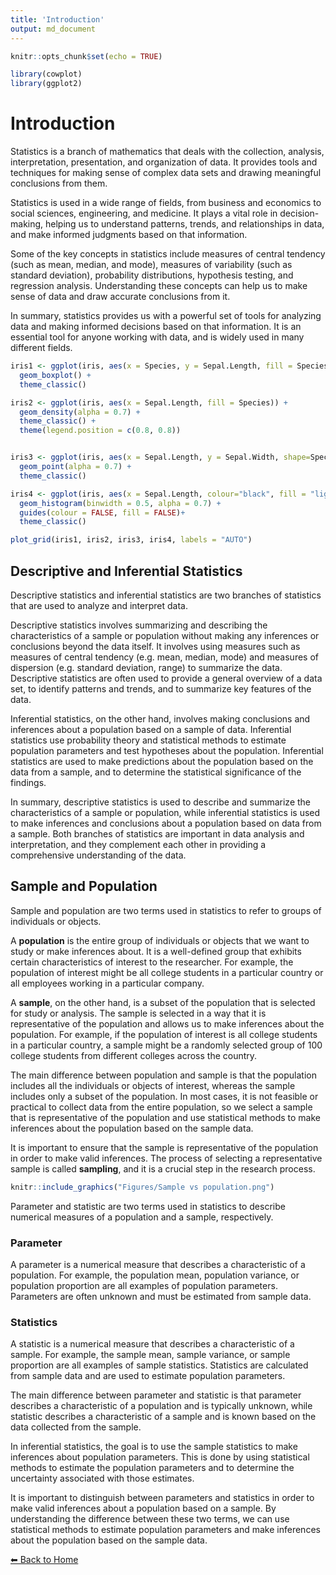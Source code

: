 ```yaml
---
title: 'Introduction'
output: md_document
---
```


```r
knitr::opts_chunk$set(echo = TRUE)
```

```r
library(cowplot)
library(ggplot2)
```

# Introduction
Statistics is a branch of mathematics that deals with the collection, analysis, interpretation, presentation, and organization of data. It provides tools and techniques for making sense of complex data sets and drawing meaningful conclusions from them.

Statistics is used in a wide range of fields, from business and economics to social sciences, engineering, and medicine. It plays a vital role in decision-making, helping us to understand patterns, trends, and relationships in data, and make informed judgments based on that information.

Some of the key concepts in statistics include measures of central tendency (such as mean, median, and mode), measures of variability (such as standard deviation), probability distributions, hypothesis testing, and regression analysis. Understanding these concepts can help us to make sense of data and draw accurate conclusions from it.

In summary, statistics provides us with a powerful set of tools for analyzing data and making informed decisions based on that information. It is an essential tool for anyone working with data, and is widely used in many different fields.

```r
iris1 <- ggplot(iris, aes(x = Species, y = Sepal.Length, fill = Species)) +
  geom_boxplot() + 
  theme_classic()

iris2 <- ggplot(iris, aes(x = Sepal.Length, fill = Species)) +
  geom_density(alpha = 0.7) + 
  theme_classic() +
  theme(legend.position = c(0.8, 0.8))


iris3 <- ggplot(iris, aes(x = Sepal.Length, y = Sepal.Width, shape=Species, color=Species)) +
  geom_point(alpha = 0.7) + 
  theme_classic()

iris4 <- ggplot(iris, aes(x = Sepal.Length, colour="black", fill = "lightblue")) +
  geom_histogram(binwidth = 0.5, alpha = 0.7) +
  guides(colour = FALSE, fill = FALSE)+
  theme_classic() 

plot_grid(iris1, iris2, iris3, iris4, labels = "AUTO")
```

## Descriptive and Inferential Statistics
Descriptive statistics and inferential statistics are two branches of statistics that are used to analyze and interpret data.

Descriptive statistics involves summarizing and describing the characteristics of a sample or population without making any inferences or conclusions beyond the data itself. It involves using measures such as measures of central tendency (e.g. mean, median, mode) and measures of dispersion (e.g. standard deviation, range) to summarize the data. Descriptive statistics are often used to provide a general overview of a data set, to identify patterns and trends, and to summarize key features of the data.

Inferential statistics, on the other hand, involves making conclusions and inferences about a population based on a sample of data. Inferential statistics use probability theory and statistical methods to estimate population parameters and test hypotheses about the population. Inferential statistics are used to make predictions about the population based on the data from a sample, and to determine the statistical significance of the findings.

In summary, descriptive statistics is used to describe and summarize the characteristics of a sample or population, while inferential statistics is used to make inferences and conclusions about a population based on data from a sample. Both branches of statistics are important in data analysis and interpretation, and they complement each other in providing a comprehensive understanding of the data.

## Sample and Population
Sample and population are two terms used in statistics to refer to groups of individuals or objects.

A **population** is the entire group of individuals or objects that we want to study or make inferences about. It is a well-defined group that exhibits certain characteristics of interest to the researcher. For example, the population of interest might be all college students in a particular country or all employees working in a particular company.

A **sample**, on the other hand, is a subset of the population that is selected for study or analysis. The sample is selected in a way that it is representative of the population and allows us to make inferences about the population. For example, if the population of interest is all college students in a particular country, a sample might be a randomly selected group of 100 college students from different colleges across the country.

The main difference between population and sample is that the population includes all the individuals or objects of interest, whereas the sample includes only a subset of the population. In most cases, it is not feasible or practical to collect data from the entire population, so we select a sample that is representative of the population and use statistical methods to make inferences about the population based on the sample data.

It is important to ensure that the sample is representative of the population in order to make valid inferences. The process of selecting a representative sample is called **sampling**, and it is a crucial step in the research process.

```r
knitr::include_graphics("Figures/Sample vs population.png")
```

Parameter and statistic are two terms used in statistics to describe numerical measures of a population and a sample, respectively.

### Parameter
A parameter is a numerical measure that describes a characteristic of a population. For example, the population mean, population variance, or population proportion are all examples of population parameters. Parameters are often unknown and must be estimated from sample data.

### Statistics
A statistic is a numerical measure that describes a characteristic of a sample. For example, the sample mean, sample variance, or sample proportion are all examples of sample statistics. Statistics are calculated from sample data and are used to estimate population parameters.

The main difference between parameter and statistic is that parameter describes a characteristic of a population and is typically unknown, while statistic describes a characteristic of a sample and is known based on the data collected from the sample.

In inferential statistics, the goal is to use the sample statistics to make inferences about population parameters. This is done by using statistical methods to estimate the population parameters and to determine the uncertainty associated with those estimates.

It is important to distinguish between parameters and statistics in order to make valid inferences about a population based on a sample. By understanding the difference between these two terms, we can use statistical methods to estimate population parameters and make inferences about the population based on the sample data.



[⬅ Back to Home](../index.md)



